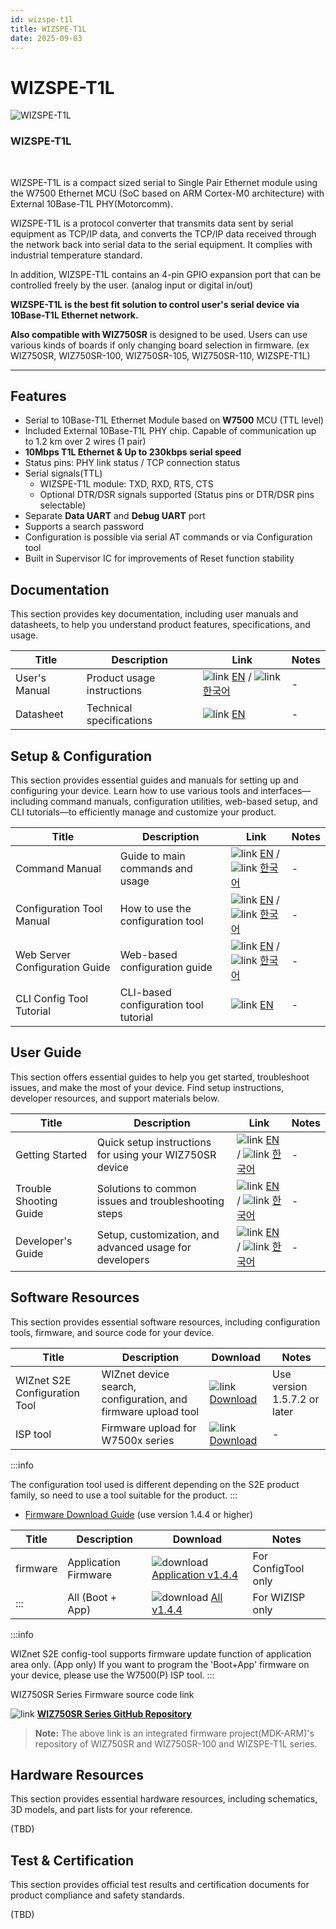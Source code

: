 ```yaml
---
id: wizspe-t1l
title: WIZSPE-T1L
date: 2025-09-03
---
```



# WIZSPE-T1L

<div className="main-card">
  <img src="" alt="WIZSPE-T1L" />
  <div>
    <h3>WIZSPE-T1L</h3>
    <br />
    <p>
      WIZSPE-T1L is a compact sized serial to Single Pair Ethernet module using the W7500 Ethernet MCU (SoC based on ARM Cortex-M0 architecture) with External 10Base-T1L PHY(Motorcomm).
    </p>
  </div>
</div>

WIZSPE-T1L is a protocol converter that transmits data sent by serial equipment as TCP/IP data, and converts the TCP/IP data received through the network back into serial data to the serial equipment. It complies with industrial temperature standard.

In addition, WIZSPE-T1L contains an 4-pin GPIO expansion port that can be controlled freely by the user. (analog input or digital in/out)

**WIZSPE-T1L is the best fit solution to control user's serial device via 10Base-T1L Ethernet network.**

**Also compatible with WIZ750SR** is designed to be used. Users can use various kinds of boards if only changing board selection in
firmware. (ex WIZ750SR, WIZ750SR-100, WIZ750SR-105, WIZ750SR-110, WIZSPE-T1L)

-----

## Features

- Serial to 10Base-T1L Ethernet Module based on **W7500** MCU (TTL level)
- Included External 10Base-T1L PHY chip. Capable of communication up to 1.2 km over 2 wires (1 pair)
- **10Mbps T1L Ethernet & Up to 230kbps serial speed**
- Status pins: PHY link status / TCP connection status
- Serial signals(TTL)
    - WIZSPE-T1L module: TXD, RXD, RTS, CTS
    - Optional DTR/DSR signals supported (Status pins or DTR/DSR pins
      selectable)
- Separate **Data UART** and **Debug UART** port
- Supports a search password 
- Configuration is possible via serial AT commands or via
  Configuration tool 
- Built in Supervisor IC for improvements of Reset function stability


## Documentation

This section provides key documentation, including user manuals and datasheets, to help you understand product features, specifications, and usage.

| Title | Description | Link | Notes |
|-------|-------------|------|-------|
| User's Manual  | Product usage instructions | ![link](\img\link.png) [EN](./Users-Manual-EN.mdx) / ![link](\img\link.png) [한국어](./Users-Manual-KO.mdx) | - |
| Datasheet | Technical specifications | ![link](\img\link.png) [EN](./Datasheet.md) | - |



## Setup & Configuration

This section provides essential guides and manuals for setting up and configuring your device.
Learn how to use various tools and interfaces—including command manuals, configuration utilities, web-based setup, and CLI tutorials—to efficiently manage and customize your product.

| Title | Description | Link | Notes |
|-------|-------------|------|-------|
| Command Manual | Guide to main commands and usage | ![link](\img\link.png) [EN](./Command-Manual-EN.mdx) / ![link](\img\link.png) [한국어](./Command-Manual-KO.mdx) | - |
| Configuration Tool Manual | How to use the configuration tool | ![link](\img\link.png) [EN](./Configuration-Tool-Manual-New-EN.mdx) / ![link](\img\link.png) [한국어](./Configuration-Tool-Manual-New-KO.mdx) | - |
| Web Server Configuration Guide | Web-based configuration guide | ![link](\img\link.png) [EN](./WIZ750SR_Web_Config_Guide_EN.mdx) / ![link](\img\link.png) [한국어](./WIZ750SR_Web_Config_Guide_KO.mdx) | - |
| CLI Config Tool Tutorial | CLI-based configuration tool tutorial | ![link](\img\link.png) [EN](./CLI-Config-Tool-Tutorial/CLI-Config-Tool-Tutorial.mdx) | - |


## User Guide

This section offers essential guides to help you get started, troubleshoot issues, and make the most of your device. Find setup instructions, developer resources, and support materials below.

| Title | Description | Link | Notes |
|-------|-------------|------|-------|
| Getting Started | Quick setup instructions for using your WIZ750SR device | ![link](\img\link.png) [EN](./Getting-Started-EN.md) / ![link](\img\link.png) [한국어](./Getting-Started-KO.md) | - |
| Trouble Shooting Guide | Solutions to common issues and troubleshooting steps | ![link](\img\link.png) [EN](./Trouble-Shooting-EN.mdx) / ![link](\img\link.png) [한국어](./Trouble-Shooting-KO.mdx) | - |
| Developer's Guide | Setup, customization, and advanced usage for developers | ![link](\img\link.png) [EN](./Developers-Guide-EN.mdx) / ![link](\img\link.png) [한국어](./Developers-Guide-KO.mdx) | - |


## Software Resources

This section provides essential software resources, including configuration tools, firmware, and source code for your device.

<Tabs groupId="Firmware">
  <TabItem value="tool" label="Tools" default>
      
  | Title | Description | Download | Notes |
  |-------|-------------|----------|-------|
  | WIZnet S2E Configuration Tool | WIZnet device search, configuration, and firmware upload tool | ![link](\img\link.png) [Download](https://github.com/Wiznet/WIZnet-S2E-Tool-GUI/releases) | Use version 1.5.7.2 or later |
  | ISP tool | Firmware upload for W7500x series | ![link](\img\link.png) [Download](./Download.mdx#w7500p-isp-tool) | - |

  :::info

  The configuration tool used is different depending on the S2E product family, so need to use a tool suitable for the product.
  :::
  </TabItem>
  <TabItem value="firmware" label="Firmware">

  - [Firmware Download Guide](./Download.mdx) (use version 1.4.4 or higher)

  | Title | Description                        | Download      | Notes |
  |-------|------------------------------------|---------------|-------|
  | firmware | Application Firmware  | ![download](/img/products/w5500/w5500_evb/icons/download.png) [Application v1.4.4](https://github.com/Wiznet/WIZ750SR/releases/download/v1.4.4/WIZSPE-T1Lv144.bin) |  For ConfigTool only |
  | ::: | All (Boot + App)           | ![download](/img/products/w5500/w5500_evb/icons/download.png) [All v1.4.4](https://github.com/Wiznet/WIZ750SR/releases/download/v1.4.4/WIZSPE-T1Lv144_incl_boot.bin) | For WIZISP only |

  :::info

  WIZnet S2E config-tool supports firmware update function of application area only. (App only) If you want to program the 'Boot+App' firmware on your device, please use the W7500(P) ISP tool.
  :::
  
  </TabItem>

  <TabItem value="source_code" label="Source code">
  WIZ750SR Series Firmware source code link

  ![link](\img\link.png) [**WIZ750SR Series GitHub Repository**](https://github.com/Wiznet/WIZ750SR)
  
  > **Note:** The above link is an integrated firmware project(MDK-ARM)'s
    repository of WIZ750SR and WIZ750SR-100 and WIZSPE-T1L series.
  </TabItem>
</Tabs>
 

## Hardware Resources

This section provides essential hardware resources, including schematics, 3D models, and part lists for your reference.

(TBD)


## Test & Certification

This section provides official test results and certification documents for product compliance and safety standards.

(TBD)
